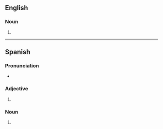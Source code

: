 ==English==

===Noun===
{{head|en|noun form}}

# {{plural of|en|zorro}}

----

==Spanish==

===Pronunciation===
* {{audio|es|LL-Q1321 (spa)-Millars-zorros.wav|Audio}}

===Adjective===
{{head|es|adjective form|g=m-p}}

# {{adj form of|es|zorro||m|p}}

===Noun===
{{head|es|noun plural form|g=m-p}}

# {{inflection of|es|zorro||m|p}}
